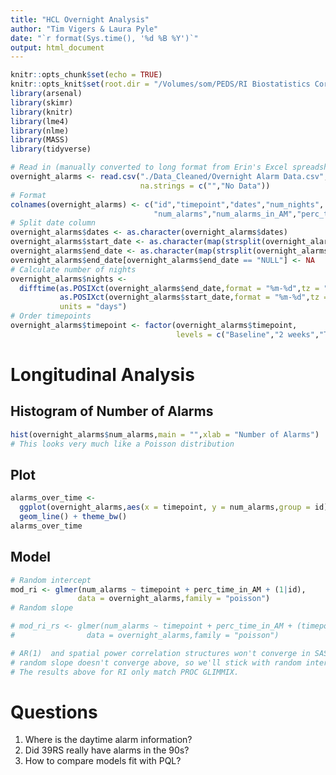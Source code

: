 ```yaml
---
title: "HCL Overnight Analysis"
author: "Tim Vigers & Laura Pyle"
date: "`r format(Sys.time(), '%d %B %Y')`"
output: html_document
---
```


```r
knitr::opts_chunk$set(echo = TRUE)
knitr::opts_knit$set(root.dir = "/Volumes/som/PEDS/RI Biostatistics Core/Shared/Shared Projects/Laura/BDC/Projects/Erin Cobry/670g obs sleep")
library(arsenal)
library(skimr)
library(knitr)
library(lme4)
library(nlme)
library(MASS)
library(tidyverse)
```

```r
# Read in (manually converted to long format from Erin's Excel spreadsheet)
overnight_alarms <- read.csv("./Data_Cleaned/Overnight Alarm Data.csv",
                             na.strings = c("","No Data"))
# Format
colnames(overnight_alarms) <- c("id","timepoint","dates","num_nights",
                                "num_alarms","num_alarms_in_AM","perc_time_in_AM")
# Split date column
overnight_alarms$dates <- as.character(overnight_alarms$dates)
overnight_alarms$start_date <- as.character(map(strsplit(overnight_alarms$dates," "),1))
overnight_alarms$end_date <- as.character(map(strsplit(overnight_alarms$dates," "),3))
overnight_alarms$end_date[overnight_alarms$end_date == "NULL"] <- NA
# Calculate number of nights 
overnight_alarms$nights <- 
  difftime(as.POSIXct(overnight_alarms$end_date,format = "%m-%d",tz = "UTC"),
           as.POSIXct(overnight_alarms$start_date,format = "%m-%d",tz = "UTC"),
           units = "days")
# Order timepoints
overnight_alarms$timepoint <- factor(overnight_alarms$timepoint,
                                     levels = c("Baseline","2 weeks","T1","T2","T3","T4" ))
```

# Longitudinal Analysis

## Histogram of Number of Alarms 

```r
hist(overnight_alarms$num_alarms,main = "",xlab = "Number of Alarms")
# This looks very much like a Poisson distribution
```

## Plot

```r
alarms_over_time <- 
  ggplot(overnight_alarms,aes(x = timepoint, y = num_alarms,group = id)) + 
  geom_line() + theme_bw()
alarms_over_time
```

## Model

```r
# Random intercept
mod_ri <- glmer(num_alarms ~ timepoint + perc_time_in_AM + (1|id),
               data = overnight_alarms,family = "poisson")
# Random slope

# mod_ri_rs <- glmer(num_alarms ~ timepoint + perc_time_in_AM + (timepoint|id),
#                data = overnight_alarms,family = "poisson")

# AR(1)  and spatial power correlation structures won't converge in SAS and 
# random slope doesn't converge above, so we'll stick with random intercept only.
# The results above for RI only match PROC GLIMMIX.
```

# Questions

1. Where is the daytime alarm information? 
2. Did 39RS really have alarms in the 90s?
3. How to compare models fit with PQL?